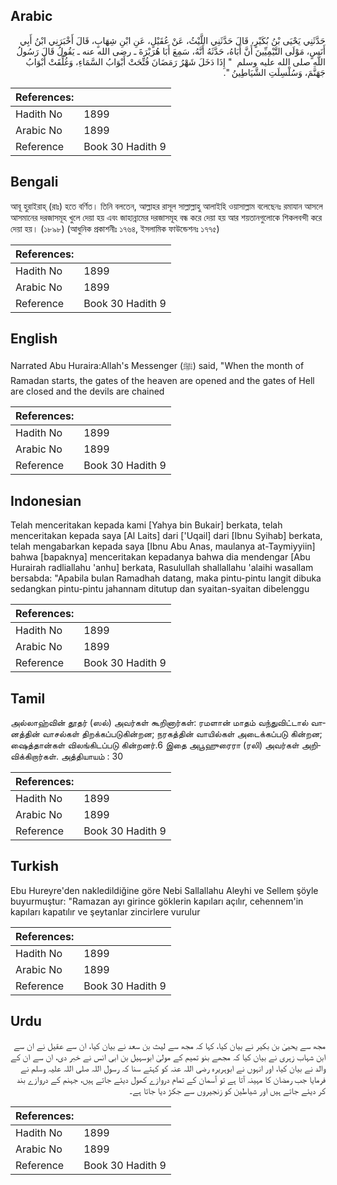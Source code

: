 ## Arabic


<div dir="rtl" lang="ar" style={{fontSize:'larger',backgroundColor:'#f8f9fa',padding:20}}>
حَدَّثَنِي يَحْيَى بْنُ بُكَيْرٍ، قَالَ حَدَّثَنِي اللَّيْثُ، عَنْ عُقَيْلٍ، عَنِ ابْنِ شِهَابٍ، قَالَ أَخْبَرَنِي ابْنُ أَبِي أَنَسٍ، مَوْلَى التَّيْمِيِّينَ أَنَّ أَبَاهُ، حَدَّثَهُ أَنَّهُ، سَمِعَ أَبَا هُرَيْرَةَ ـ رضى الله عنه ـ يَقُولُ قَالَ رَسُولُ اللَّهِ صلى الله عليه وسلم ‏ "‏ إِذَا دَخَلَ شَهْرُ رَمَضَانَ فُتِّحَتْ أَبْوَابُ السَّمَاءِ، وَغُلِّقَتْ أَبْوَابُ جَهَنَّمَ، وَسُلْسِلَتِ الشَّيَاطِينُ ‏"‏‏.‏
</div>
<div style={{backgroundColor:'#f8f9fa',padding:20, marginBottom: 10}}><table> <thead> <tr> <th>References:</th> <th></th> </tr> </thead> <tbody><tr><td>Hadith No</td><td>1899</td></tr><tr><td>Arabic No</td><td>1899</td></tr><tr><td>Reference</td><td>Book 30 Hadith 9</td></tr></tbody></table></div>

## Bengali


<div dir="ltr" lang="bn" style={{fontSize:'larger',backgroundColor:'#f8f9fa',padding:20}}>
আবূ হুরাইরাহ্ (রাঃ) হতে বর্ণিত। তিনি বলতেন, আল্লাহর রাসূল সাল্লাল্লাহু আলাইহি ওয়াসাল্লাম বলেছেনঃ রমাযান আসলে আসমানের দরজাসমূহ খুলে দেয়া হয় এবং জাহান্নামের দরজাসমূহ বন্ধ করে দেয়া হয় আর শয়তানগুলোকে শিকলবন্দী করে দেয়া হয়। (১৮৯৮) (আধুনিক প্রকাশনীঃ ১৭৬৪, ইসলামিক ফাউন্ডেশনঃ ১৭৭৫)
</div>
<div style={{backgroundColor:'#f8f9fa',padding:20, marginBottom: 10}}><table> <thead> <tr> <th>References:</th> <th></th> </tr> </thead> <tbody><tr><td>Hadith No</td><td>1899</td></tr><tr><td>Arabic No</td><td>1899</td></tr><tr><td>Reference</td><td>Book 30 Hadith 9</td></tr></tbody></table></div>

## English


<div dir="ltr" lang="en" style={{fontSize:'larger',backgroundColor:'#f8f9fa',padding:20}}>
Narrated Abu Huraira:Allah's Messenger (ﷺ) said, "When the month of Ramadan starts, the gates of the heaven are opened and the gates of Hell are closed and the devils are chained
</div>
<div style={{backgroundColor:'#f8f9fa',padding:20, marginBottom: 10}}><table> <thead> <tr> <th>References:</th> <th></th> </tr> </thead> <tbody><tr><td>Hadith No</td><td>1899</td></tr><tr><td>Arabic No</td><td>1899</td></tr><tr><td>Reference</td><td>Book 30 Hadith 9</td></tr></tbody></table></div>

## Indonesian


<div dir="ltr" lang="id" style={{fontSize:'larger',backgroundColor:'#f8f9fa',padding:20}}>
Telah menceritakan kepada kami [Yahya bin Bukair] berkata, telah menceritakan kepada saya [Al Laits] dari ['Uqail] dari [Ibnu Syihab] berkata, telah mengabarkan kepada saya [Ibnu Abu Anas, maulanya at-Taymiyyiin] bahwa [bapaknya] menceritakan kepadanya bahwa dia mendengar [Abu Hurairah radliallahu 'anhu] berkata, Rasulullah shallallahu 'alaihi wasallam bersabda: "Apabila bulan Ramadhah datang, maka pintu-pintu langit dibuka sedangkan pintu-pintu jahannam ditutup dan syaitan-syaitan dibelenggu
</div>
<div style={{backgroundColor:'#f8f9fa',padding:20, marginBottom: 10}}><table> <thead> <tr> <th>References:</th> <th></th> </tr> </thead> <tbody><tr><td>Hadith No</td><td>1899</td></tr><tr><td>Arabic No</td><td>1899</td></tr><tr><td>Reference</td><td>Book 30 Hadith 9</td></tr></tbody></table></div>

## Tamil


<div dir="ltr" lang="ta" style={{fontSize:'larger',backgroundColor:'#f8f9fa',padding:20}}>
அல்லாஹ்வின் தூதர் (ஸல்) அவர்கள் கூறினார்கள்: ரமளான் மாதம் வந்துவிட்டால் வானத்தின் வாசல்கள் திறக்கப்படுகின்றன; நரகத்தின் வாயில்கள் அடைக்கப்படு கின்றன; ஷைத்தான்கள் விலங்கிடப்படு கின்றனர்.6 இதை அபூஹுரைரா (ரலி) அவர்கள் அறிவிக்கிறார்கள். அத்தியாயம் : 30
</div>
<div style={{backgroundColor:'#f8f9fa',padding:20, marginBottom: 10}}><table> <thead> <tr> <th>References:</th> <th></th> </tr> </thead> <tbody><tr><td>Hadith No</td><td>1899</td></tr><tr><td>Arabic No</td><td>1899</td></tr><tr><td>Reference</td><td>Book 30 Hadith 9</td></tr></tbody></table></div>

## Turkish


<div dir="ltr" lang="tr" style={{fontSize:'larger',backgroundColor:'#f8f9fa',padding:20}}>
Ebu Hureyre'den nakledildiğine göre Nebi Sallallahu Aleyhi ve Sellem şöyle buyurmuştur: "Ramazan ayı girince göklerin kapıları açılır, cehennem'in kapıları kapatılır ve şeytanlar zincirlere vurulur
</div>
<div style={{backgroundColor:'#f8f9fa',padding:20, marginBottom: 10}}><table> <thead> <tr> <th>References:</th> <th></th> </tr> </thead> <tbody><tr><td>Hadith No</td><td>1899</td></tr><tr><td>Arabic No</td><td>1899</td></tr><tr><td>Reference</td><td>Book 30 Hadith 9</td></tr></tbody></table></div>

## Urdu


<div dir="rtl" lang="ur" style={{fontSize:'larger',backgroundColor:'#f8f9fa',padding:20}}>
مجھ سے یحییٰ بن بکیر نے بیان کیا، کہا کہ مجھ سے لیث بن سعد نے بیان کیا، ان سے عقیل نے ان سے ابن شہاب زہری نے بیان کیا کہ مجھے بنو تمیم کے مولیٰ ابوسہیل بن ابی انس نے خبر دی، ان سے ان کے والد نے بیان کیا، اور انہوں نے ابوہریرہ رضی اللہ عنہ کو کہتے سنا کہ رسول اللہ صلی اللہ علیہ وسلم نے فرمایا جب رمضان کا مہینہ آتا ہے تو آسمان کے تمام دروازے کھول دیئے جاتے ہیں، جہنم کے دروازے بند کر دیئے جاتے ہیں اور شیاطین کو زنجیروں سے جکڑ دیا جاتا ہے۔
</div>
<div style={{backgroundColor:'#f8f9fa',padding:20, marginBottom: 10}}><table> <thead> <tr> <th>References:</th> <th></th> </tr> </thead> <tbody><tr><td>Hadith No</td><td>1899</td></tr><tr><td>Arabic No</td><td>1899</td></tr><tr><td>Reference</td><td>Book 30 Hadith 9</td></tr></tbody></table></div>